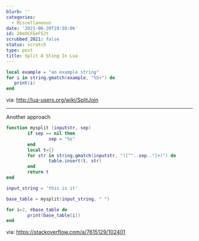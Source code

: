 ```yaml
---
blurb: ''
categories:
  - Miscellaneous
date: '2021-06-20T19:58:06'
id: 20eOCFGeFSJt
scrubbed_2021: false
status: scratch
type: post
title: Split A Sting In Lua
---
```


```lua
local example = "an example string"
for i in string.gmatch(example, "%S+") do
   print(i)
end
```


via: http://lua-users.org/wiki/SplitJoin





---


Another approach 

```lua
function mysplit (inputstr, sep)
        if sep == nil then
                sep = "%s"
        end
        local t={}
        for str in string.gmatch(inputstr, "([^"..sep.."]+)") do
                table.insert(t, str)
        end
        return t
end

input_string = 'this is it'

base_table = mysplit(input_string, " ")

for i=2, #base_table do
        print(base_table[i])
end 
```



via: https://stackoverflow.com/a/7615129/102401
